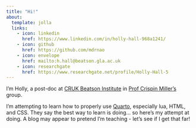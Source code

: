 ```yaml
---
title: "Hi!"
about: 
  template: jolla
  links: 
    - icon: linkedin
      href: https://www.linkedin.com/in/holly-hall-968a1241/
    - icon: github
      href: https://github.com/mdrnao
    - icon: envelope
      href: mailto:h.hall@beatson.gla.ac.uk
    - icon: researchgate
      href: https://www.researchgate.net/profile/Holly-Hall-5
---
```


I'm Holly, a post-doc at [CRUK Beatson Institute](https://www.beatson.gla.ac.uk) in [Prof Crispin Miller's](https://www.beatson.gla.ac.uk/beatson-research/beatson-research-groups/crispin-miller-computational-biology.html) group.

I'm attempting to learn how to properly use [Quarto](https://quarto.org), especially lua, HTML, and CSS. They say the best way to learn is doing... so here's my attempt at doing. A blog may appear to pretend I'm teaching - let's see if I get that far!
